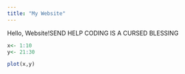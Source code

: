 ```yaml
---
title: "My Website"
---
```


Hello, Website!SEND HELP CODING IS A CURSED BLESSING
```r
x<- 1:10
y<- 21:30

plot(x,y)
```
